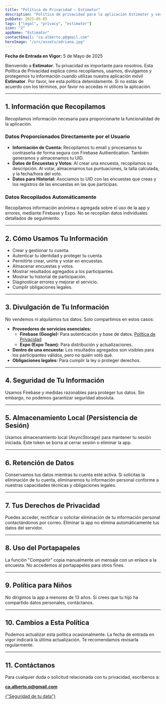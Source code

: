 ```yaml
---
title: "Política de Privacidad – Estimator"
description: "Política de privacidad para la aplicación Estimator y servicios asociados."
pubDate: 2025-05-05
tags: ["legal", "privacy", "estimator"]
icon: "2"
appName: "Estimator"
contactEmail: "ca.alberto.p@gmail.com"
heroImage: "/src/assets/adriana.jpg"
---
```


**Fecha de Entrada en Vigor:** 5 de Mayo de 2025

Bienvenido a **Estimator**. Tu privacidad es importante para nosotros. Esta Política de Privacidad explica cómo recopilamos, usamos, divulgamos y protegemos tu información cuando utilizas nuestra aplicación móvil **Estimator**. Por favor, lee esta política detenidamente. Si no estás de acuerdo con los términos, por favor no accedas ni utilices la aplicación.

---

## 1. Información que Recopilamos

Recopilamos información necesaria para proporcionarte la funcionalidad de la aplicación.

### Datos Proporcionados Directamente por el Usuario

- **Información de Cuenta:** Recopilamos tu email y procesamos tu contraseña de forma segura con Firebase Authentication. También generamos y almacenamos tu UID.
- **Datos de Encuestas y Votos:** Al crear una encuesta, recopilamos su descripción. Al votar, almacenamos tus puntuaciones, la talla calculada, y la fecha/hora del voto.
- **Datos para Historial:** Asociamos tu UID con las encuestas que creas y los registros de las encuestas en las que participas.

### Datos Recopilados Automáticamente

Recopilamos información anónima o agregada sobre el uso de la app y errores, mediante Firebase y Expo. No se recopilan datos individuales detallados de seguimiento.

---

## 2. Cómo Usamos Tu Información

- Crear y gestionar tu cuenta.
- Autenticar tu identidad y proteger tu cuenta.
- Permitirte crear, unirte y votar en encuestas.
- Almacenar encuestas y votos.
- Mostrar resultados agregados a los participantes.
- Mostrar tu historial de participación.
- Diagnosticar errores y mejorar el servicio.
- Cumplir obligaciones legales.

---

## 3. Divulgación de Tu Información

No vendemos ni alquilamos tus datos. Solo compartimos en estos casos:

- **Proveedores de servicios esenciales:**
  - **Firebase (Google):** Para autenticación y base de datos. [Política de Privacidad](https://policies.google.com/privacy)
  - **Expo (Expo Team):** Para distribución y actualizaciones.
- **Dentro de una encuesta:** Los resultados agregados son visibles para los participantes válidos, pero no quién votó qué.
- **Obligaciones legales:** Para cumplir la ley o proteger derechos.

---

## 4. Seguridad de Tu Información

Usamos Firebase y medidas razonables para proteger tus datos. Sin embargo, no podemos garantizar seguridad absoluta.

---

## 5. Almacenamiento Local (Persistencia de Sesión)

Usamos almacenamiento local (AsyncStorage) para mantener tu sesión iniciada. Este token se borra al cerrar sesión o eliminar la app.

---

## 6. Retención de Datos

Conservamos tus datos mientras tu cuenta esté activa. Si solicitas la eliminación de tu cuenta, eliminaremos tu información personal conforme a nuestras capacidades técnicas y obligaciones legales.

---

## 7. Tus Derechos de Privacidad

Puedes acceder, rectificar o solicitar eliminación de tu información personal contactándonos por correo. Eliminar la app no elimina automáticamente tus datos del servidor.

---

## 8. Uso del Portapapeles

La función "Compartir" copia manualmente un mensaje con un enlace a la encuesta. No accedemos al portapapeles para otros fines.

---

## 9. Política para Niños

No dirigimos la app a menores de 13 años. Si crees que tu hijo ha compartido datos personales, contáctanos.

---

## 10. Cambios a Esta Política

Podemos actualizar esta política ocasionalmente. La fecha de entrada en vigor indicará la última actualización. Te recomendamos revisarla regularmente.

---

## 11. Contáctanos

Para cualquier duda o solicitud relacionada con tu privacidad, escríbenos a:

**ca.alberto.p@gmail.com**


<a href="/safety/estimator" class="mi-clase-de-enlace">
  <span class="math-inline">{"Seguridad de tu data"}</span>
</a>